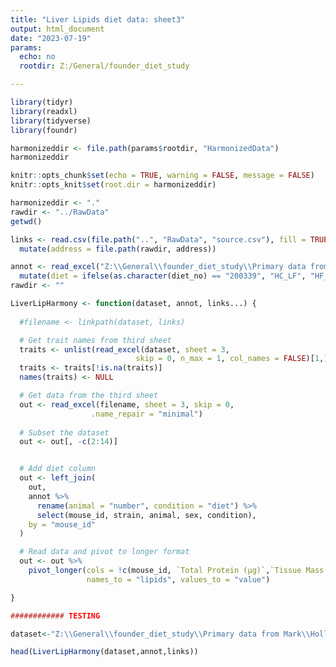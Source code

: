 ```yaml
---
title: "Liver Lipids diet data: sheet3"
output: html_document
date: "2023-07-19"
params:
  echo: no
  rootdir: Z:/General/founder_diet_study

---
```


```r
library(tidyr)
library(readxl)
library(tidyverse)
library(foundr)
```

```r
harmonizeddir <- file.path(params$rootdir, "HarmonizedData")
harmonizeddir
```

```r
knitr::opts_chunk$set(echo = TRUE, warning = FALSE, message = FALSE)
knitr::opts_knit$set(root.dir = harmonizeddir)
```

```r
harmonizeddir <- "."
rawdir <- "../RawData"
getwd()
```

```r
links <- read.csv(file.path("..", "RawData", "source.csv"), fill = TRUE,quote="") %>%
  mutate(address = file.path(rawdir, address))
```

```r
annot <- read_excel("Z:\\General\\founder_diet_study\\Primary data from Mark\\mouse annotations for founder diet study.xlsx") %>%
  mutate(diet = ifelse(as.character(diet_no) == "200339", "HC_LF", "HF_LC"))
rawdir <- ""
```

```r
LiverLipHarmony <- function(dataset, annot, links...) {
  
  #filename <- linkpath(dataset, links)

  # Get trait names from third sheet
  traits <- unlist(read_excel(dataset, sheet = 3,
                            skip = 0, n_max = 1, col_names = FALSE)[1,])
  traits <- traits[!is.na(traits)]
  names(traits) <- NULL

  # Get data from the third sheet 
  out <- read_excel(filename, sheet = 3, skip = 0,
                  .name_repair = "minimal")
  
  # Subset the dataset
  out <- out[, -c(2:14)]


  # Add diet column
  out <- left_join(
    out,
    annot %>%
      rename(animal = "number", condition = "diet") %>%
      select(mouse_id, strain, animal, sex, condition),
    by = "mouse_id"
  )

  # Read data and pivot to longer format
  out <- out %>%
    pivot_longer(cols = !c(mouse_id, `Total Protein (µg)`,`Tissue Mass (mg)`, strain, animal, sex, condition),
                 names_to = "lipids", values_to = "value")

}

```

```r
############ TESTING

dataset<-"Z:\\General\\founder_diet_study\\Primary data from Mark\\HollandW AtkinsonD 20230327 founder LIVER LIPIDS.xlsx"

head(LiverLipHarmony(dataset,annot,links))

```
